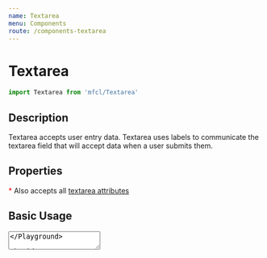 ```yaml
---
name: Textarea
menu: Components
route: /components-textarea
---
```



# Textarea

```javascript
import Textarea from 'mfcl/Textarea'
```

## Description

Textarea accepts user entry data. Textarea uses labels to communicate the textarea field that will accept data when a user submits them.

## Properties

<Props of={Textarea} />

<div>
  <span style="color:red">*</span> Also accepts all
  <a href="https://developer.mozilla.org/en-US/docs/Web/HTML/Element/textarea#Attributes"> textarea attributes</a>
</div>

## Basic Usage

<Playground>
  <Textarea label="Detail/Offer" />
</Playground>

## Custom Styling

<Playground>
  <Textarea
    wrapperStyling={{
      alignItems: 'flex-start'
    }}
    style={{
      width: '200px',
      resize: 'none'
    }}
  />
</Playground>

## Field Variations

<Playground>
  <Textarea label="Start with 10 rows" rows={10} /> <br />
  <Textarea error /> <br />
</Playground>

## Required or Disabled

<Playground>
  <Textarea disabled /> <br />
  <Textarea required />
</Playground>
